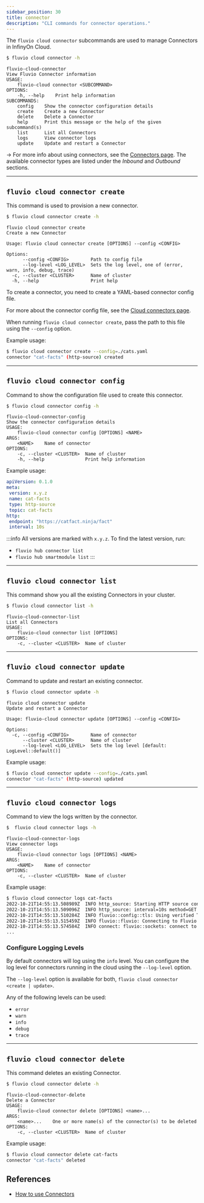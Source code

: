 ```yaml
---
sidebar_position: 30
title: connector
description: "CLI commands for connector operations."
---
```


The `fluvio cloud connector` subcommands are used to manage Connectors in InfinyOn Cloud.

```bash
$ fluvio cloud connector -h
```

```
fluvio-cloud-connector
View Fluvio Connector information
USAGE:
    fluvio-cloud connector <SUBCOMMAND>
OPTIONS:
    -h, --help    Print help information
SUBCOMMANDS:
    config    Show the connector configuration details
    create    Create a new Connector
    delete    Delete a Connector
    help      Print this message or the help of the given subcommand(s)
    list      List all Connectors
    logs      View connector logs
    update    Update and restart a Connector
```

-> For more info about using connectors, see the [Connectors page]. The available connector types are listed under the *Inbound* and *Outbound* sections.

---

## `fluvio cloud connector create`

This command is used to provision a new connector.

```bash
$ fluvio cloud connector create -h
```

```
fluvio cloud connector create
Create a new Connector

Usage: fluvio cloud connector create [OPTIONS] --config <CONFIG>

Options:
      --config <CONFIG>        Path to config file
      --log-level <LOG_LEVEL>  Sets the log level, one of (error, warn, info, debug, trace)
  -c, --cluster <CLUSTER>      Name of cluster
  -h, --help                   Print help
```

To create a connector, you need to create a YAML-based connector config file.

For more about the connector config file, see the [Cloud connectors page].

When running `fluvio cloud connector create`, pass the path to this file using the `--config`
option.

Example usage:

```bash
$ fluvio cloud connector create --config=./cats.yaml
connector "cat-facts" (http-source) created
```

---

## `fluvio cloud connector config`

Command to show the configuration file used to create this connector.

```bash
$ fluvio cloud connector config -h
```

```
fluvio-cloud-connector-config
Show the connector configuration details
USAGE:
    fluvio-cloud connector config [OPTIONS] <NAME>
ARGS:
    <NAME>    Name of connector
OPTIONS:
    -c, --cluster <CLUSTER>  Name of cluster
    -h, --help               Print help information
```

Example usage:

```yaml
apiVersion: 0.1.0
meta:
 version: x.y.z
 name: cat-facts
 type: http-source
 topic: cat-facts
http:
 endpoint: "https://catfact.ninja/fact"
 interval: 10s
```

:::info
All versions are marked with `x.y.z`. To find the latest version, run:
*  `fluvio hub connector list`
*  `fluvio hub smartmodule list`
:::

---

## `fluvio cloud connector list`

This command show you all the existing Connectors in your cluster.

```bash
$ fluvio cloud connector list -h
```

```
fluvio-cloud-connector-list
List all Connectors
USAGE:
    fluvio-cloud connector list [OPTIONS]
OPTIONS:
    -c, --cluster <CLUSTER>  Name of cluster
```

---

## `fluvio cloud connector update`

Command to update and restart an existing connector.

```bash
$ fluvio cloud connector update -h
```

```
fluvio cloud connector update
Update and restart a Connector

Usage: fluvio-cloud connector update [OPTIONS] --config <CONFIG>

Options:
  -c, --config <CONFIG>        Name of connector
      --cluster <CLUSTER>      Name of cluster
      --log-level <LOG_LEVEL>  Sets the log level [default: LogLevel::default()]
```

Example usage:

```bash
$ fluvio cloud connector update --config=./cats.yaml
connector "cat-facts" (http-source) updated
```

---

## `fluvio cloud connector logs`

Command to view the logs written by the connector.

```bash
$  fluvio cloud connector logs -h
```

```
fluvio-cloud-connector-logs
View connector logs
USAGE:
    fluvio-cloud connector logs [OPTIONS] <NAME>
ARGS:
    <NAME>    Name of connector
OPTIONS:
    -c, --cluster <CLUSTER>  Name of cluster
```

Example usage:

```bash
$ fluvio cloud connector logs cat-facts
2022-10-21T14:55:13.508989Z  INFO http_source: Starting HTTP source connector connector_version="0.4.1" git_hash="0ad913c5ceb732881fd753874e5082777bbed91e"
2022-10-21T14:55:13.509096Z  INFO http_source: interval=10s method=GET topic=cat-facts output_parts=body output_type=text endpoint=https://catfact.ninja/fact
2022-10-21T14:55:13.510284Z  INFO fluvio::config::tls: Using verified TLS with certificates from paths domain="broad-union-b685e7fda03fefb3d5221d0a3b9c64c7.c.infinyon.cloud"
2022-10-21T14:55:13.515459Z  INFO fluvio::fluvio: Connecting to Fluvio cluster fluvio_crate_version="0.14.0" fluvio_git_hash="e96d8e2738ee39ddbb64fea37134f119f97e25bf"
2022-10-21T14:55:13.574584Z  INFO connect: fluvio::sockets: connect to socket add=fluvio-sc-public:9003
...
```

### Configure Logging Levels

By default connectors will log using the `info` level.
You can configure the log level for connectors running in the cloud using
the `--log-level` option.

The `--log-level` option is available for both, `fluvio cloud connector <create | update>`.

Any of the following levels can be used:

- `error`
- `warn`
- `info`
- `debug`
- `trace`

---

## `fluvio cloud connector delete`

This command deletes an existing Connector.

```bash
$ fluvio cloud connector delete -h
```

```
fluvio-cloud-connector-delete
Delete a Connector
USAGE:
    fluvio-cloud connector delete [OPTIONS] <name>...
ARGS:
    <name>...    One or more name(s) of the connector(s) to be deleted
OPTIONS:
    -c, --cluster <CLUSTER>  Name of cluster
```

Example usage:

```bash
$ fluvio cloud connector delete cat-facts
connector "cat-facts" deleted
```

## References

* [How to use Connectors]

[How to use Connectors]: cloud/how-to/use-connectors.mdx


[Connectors page]: connectors/overview.mdx
[Cloud connectors page]: cloud/how-to/use-connectors.mdx